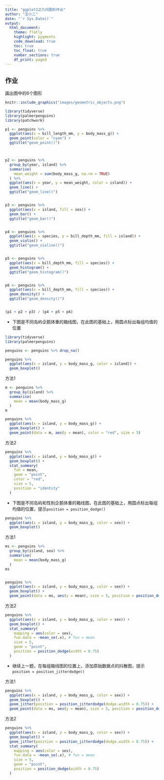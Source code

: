 ```yaml
---
title: "ggplot2之几何图形作业"
author: "王小二"
date: "`r Sys.Date()`"
output: 
  html_document:
    theme: flatly
    highlight: pygments
    code_download: true
    toc: true
    toc_float: true
    number_sections: true
    df_print: paged
---
```


## 作业

画出图中的6个图形

```r
knitr::include_graphics("images/geometric_objects.png")
```



```r
library(tidyverse)
library(palmerpenguins)
library(patchwork)
```


```r
p1 <- penguins %>% 
  ggplot(aes(x = bill_length_mm, y = body_mass_g)) +
  geom_point(color = "cyan") +
  ggtitle("geom_point()")



p2 <- penguins %>% 
  group_by(year, island) %>% 
  summarise(
    mean_weight = sum(body_mass_g, na.rm = TRUE)
  ) %>% 
  ggplot(aes(x = year, y = mean_weight, color = island)) +
  geom_line() +
  ggtitle("geom_line()")


p3 <- penguins %>% 
  ggplot(aes(x = island, fill = sex)) +
  geom_bar() +
  ggtitle("geom_bar()")


p4 <- penguins %>% 
  ggplot(aes(x = species, y = bill_depth_mm, fill = island)) +
  geom_violin() +
  ggtitle("geom_violine()")


p5 <- penguins %>% 
  ggplot(aes(x = bill_depth_mm, fill = species)) +
  geom_histogram() +
  ggtitle("geom_histogram()")


p6 <- penguins %>% 
  ggplot(aes(x = bill_depth_mm, fill = species)) +
  geom_density() +
  ggtitle("geom_density()")


(p1 + p2 + p3) / (p4 + p5 + p6)

```



- 下图是不同岛屿企鹅体重的箱线图，在此图的基础上，用圆点标出每组均值的位置
```r
library(tidyverse)
library(palmerpenguins)

penguins <- penguins %>% drop_na()

penguins %>%
  ggplot(aes(x = island, y = body_mass_g, color = island)) +
  geom_boxplot()
```

方法1
```r
m <- penguins %>%
  group_by(island) %>%
  summarise(
    mean = mean(body_mass_g)
  )
m

penguins %>%
  ggplot(aes(x = island, y = body_mass_g)) +
  geom_boxplot() +
  geom_point(data = m, aes(y = mean), color = "red", size = 5)
```


方法2
```r
penguins %>%
  ggplot(aes(x = island, y = body_mass_g)) +
  geom_boxplot() +
  stat_summary(
    fun = mean,
    geom = "point",
    color = "red",
    size = 5,
    position = "identity"
  )
```




-  下图是不同岛屿和性别企鹅体重的箱线图，在此图的基础上，用圆点标出每组均值的位置，提示`position = position_dodge()`


```r
penguins %>%
  ggplot(aes(x = island, y = body_mass_g, color = sex)) +
  geom_boxplot()
```

方法1
```r
ms <- penguins %>%
  group_by(island, sex) %>%
  summarise(
    mean = mean(body_mass_g)
  )
ms


penguins %>%
  ggplot(aes(x = island, y = body_mass_g, color = sex)) +
  geom_boxplot() +
  geom_point(data = ms, aes(y = mean), size = 5, position = position_dodge(width = 0.75))
```

方法2
```r
penguins %>%
  ggplot(aes(x = island, y = body_mass_g, color = sex)) +
  geom_boxplot() +
  stat_summary(
    mapping = aes(color = sex),
    fun.data = ~mean_se(.x), # fun = mean
    size = 5,
    geom = "point",
    position = position_dodge(width = 0.75)
  )
```


- 继续上一题，在每组箱线图的位置上，添加原始数据点的抖散图，提示`position = position_jitterdodge()`


方法1
```r
penguins %>%
  ggplot(aes(x = island, y = body_mass_g, color = sex)) +
  geom_boxplot() +
  geom_jitter(position = position_jitterdodge(dodge.width = 0.75)) +
  geom_point(data = ms, aes(y = mean), size = 5, position = position_dodge(width = 0.75))
```


方法2
```r
penguins %>%
  ggplot(aes(x = island, y = body_mass_g, color = sex)) +
  geom_boxplot() +
  geom_jitter(position = position_jitterdodge(dodge.width = 0.75)) +
  stat_summary(
    mapping = aes(color = sex),
    fun.data = ~mean_se(.x), # fun = mean
    size = 5,
    geom = "point",
    position = position_dodge(width = 0.75)
  )
```


